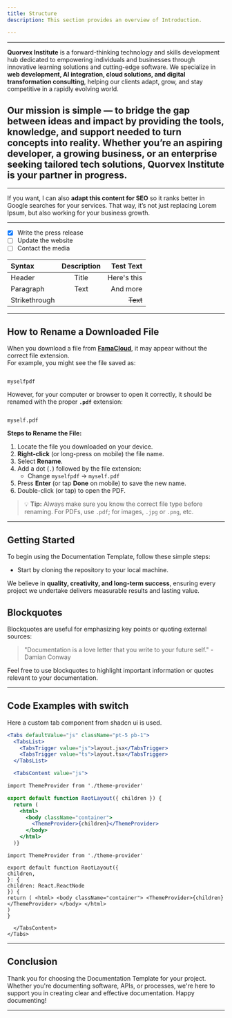 ```yaml
---
title: Structure
description: This section provides an overview of Introduction.

---
```

---
**Quorvex Institute** is a forward-thinking technology and skills development hub dedicated to empowering individuals and businesses through innovative learning solutions and cutting-edge software. We specialize in **web development, AI integration, cloud solutions, and digital transformation consulting**, helping our clients adapt, grow, and stay competitive in a rapidly evolving world.

Our mission is simple — **to bridge the gap between ideas and impact** by providing the tools, knowledge, and support needed to turn concepts into reality. Whether you’re an aspiring developer, a growing business, or an enterprise seeking tailored tech solutions, Quorvex Institute is your partner in progress.
---
---

If you want, I can also **adapt this content for SEO** so it ranks better in Google searches for your services. That way, it’s not just replacing Lorem Ipsum, but also working for your business growth.

---

- [x] Write the press release
- [ ] Update the website
- [ ] Contact the media

| Syntax        | Description |   Test Text |
| :------------ | :---------: | ----------: |
| Header        |    Title    | Here's this |
| Paragraph     |    Text     |    And more |
| Strikethrough |             |    ~~Text~~ |

---

## How to Rename a Downloaded File

When you download a file from **[FamaCloud](https://famacloud.vercel.app/files)**, it may appear without the correct file extension.  
For example, you might see the file saved as:

```

myselfpdf

```

However, for your computer or browser to open it correctly, it should be renamed with the proper **`.pdf`** extension:

```

myself.pdf

````

**Steps to Rename the File:**

1. Locate the file you downloaded on your device.
2. **Right-click** (or long-press on mobile) the file name.
3. Select **Rename**.
4. Add a dot (`.`) followed by the file extension:
   - Change `myselfpdf` → `myself.pdf`
5. Press **Enter** (or tap **Done** on mobile) to save the new name.
6. Double-click (or tap) to open the PDF.

> 💡 **Tip:** Always make sure you know the correct file type before renaming. For PDFs, use `.pdf`; for images, `.jpg` or `.png`, etc.

---

## Getting Started

To begin using the Documentation Template, follow these simple steps:

- Start by cloning the repository to your local machine.

We believe in **quality, creativity, and long-term success**, ensuring every project we undertake delivers measurable results and lasting value.


## Blockquotes

Blockquotes are useful for emphasizing key points or quoting external sources:

> "Documentation is a love letter that you write to your future self." - Damian Conway

Feel free to use blockquotes to highlight important information or quotes relevant to your documentation.

---

## Code Examples with switch

Here a custom tab component from shadcn ui is used.
```jsx {7} showLineNumbers
<Tabs defaultValue="js" className="pt-5 pb-1">
  <TabsList>
    <TabsTrigger value="js">layout.jsx</TabsTrigger>
    <TabsTrigger value="ts">layout.tsx</TabsTrigger>
  </TabsList>

  <TabsContent value="js">

import ThemeProvider from './theme-provider'
 ```
```jsx showLineNumbers
export default function RootLayout({ children }) {
  return (
    <html>
      <body className="container">
        <ThemeProvider>{children}</ThemeProvider>
      </body>
    </html>
  )}
````

  </TabsContent>
  <TabsContent value="ts">

```tsx {11} showLineNumbers
import ThemeProvider from './theme-provider'

export default function RootLayout({
children,
}: {
children: React.ReactNode
}) {
return ( <html> <body className="container"> <ThemeProvider>{children}</ThemeProvider> </body> </html>
)
}

  </TabsContent>
</Tabs>
```
---

## Conclusion

Thank you for choosing the Documentation Template for your project. Whether you're documenting software, APIs, or processes, we're here to support you in creating clear and effective documentation. Happy documenting!


---

